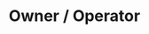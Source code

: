 ---
draft: false
name: "Adam Matthiesen"
title: "Owner / Operator"
avatar: {
    src: "/adam.jpg",
    alt: "Adam Matthiesen"
}
publishDate: "2023-12-01 00:01"
---